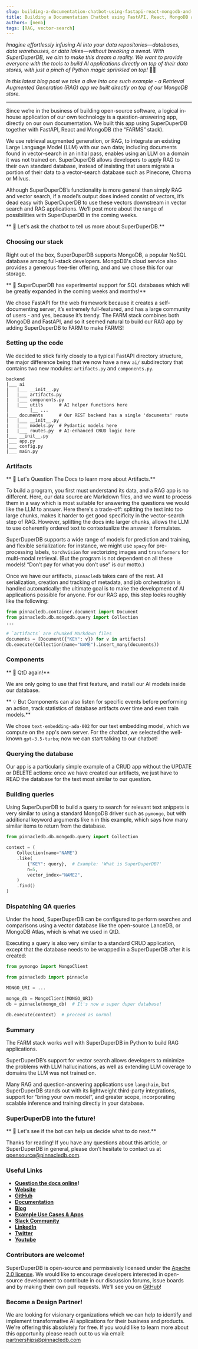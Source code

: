 ```yaml
---
slug: building-a-documentation-chatbot-using-fastapi-react-mongodb-and-pinnacledb
title: Building a Documentation Chatbot using FastAPI, React, MongoDB and SuperDuperDB
authors: [nenb]
tags: [RAG, vector-search]
---
```


_Imagine effortlessly infusing AI into your data repositories—databases, data warehouses, or data lakes—without breaking a sweat. With SuperDuperDB, we aim to make this dream a reality.
We want to provide everyone with the tools to build AI applications directly on top of their data stores,
with just a pinch of Python magic sprinkled on top!_ 🐍✨

_In this latest blog post we take a dive into one such example - a Retrieval Augmented Generation (RAG) app we built directly on top of our MongoDB store._

<!--truncate-->

---


Since we’re in the business of building open-source software, a logical in-house application of our own technology is a question-answering app, directly on our own documentation. We built this app using SuperDuperDB together with FastAPI, React and MongoDB (the “FARMS” stack).

We use retrieval augmented generation, or RAG, to integrate an existing Large Language Model (LLM) with our own data; including documents found in vector-search in an initial pass, enables using an LLM on a domain it was not trained on. SuperDuperDB allows developers to apply RAG to their own standard database, instead of insisting that users migrate a portion of their data to a vector-search database such as Pinecone, Chroma or Milvus.

Although SuperDuperDB’s functionality is more general than simply RAG and vector search, if a model’s output does indeed consist of vectors, it’s dead easy with SuperDuperDB to use these vectors downstream in vector search and RAG applications. We’ll post more about the range of possibilities with SuperDuperDB in the coming weeks.

** 🤖 Let's ask the chatbot to tell us more about SuperDuperDB.**

<Bot
  question="What is SuperDuperDB?"
  answer="SuperDuperDB is a Python package that provides tools for developers to apply AI and machine learning in their already deployed datastore. It also facilitates the setup of a scalable, open-source, and auditable environment for AI development. SuperDuperDB aims to make the integration of AI and data easier, extensible, and comprehensive. It allows for easy evaluation of model predictions and insertion back into the datastore and enables training deployment with a simple one-line command."
/>

### Choosing our stack

Right out of the box, SuperDuperDB supports MongoDB, a popular NoSQL database among full-stack developers. MongoDB's cloud service also provides a generous free-tier offering, and and we chose this for our storage.

** 🚧 SuperDuperDB has experimental support for SQL databases which will be greatly expanded in the coming weeks and months!**

We chose FastAPI for the web framework because it creates a self-documenting server, it’s extremely full-featured, and has a large community of users - and yes, because it’s trendy. The FARM stack combines both MongoDB and FastAPI, and so it seemed natural to build our RAG app by adding SuperDuperDB to FARM to make FARMS!

### Setting up the code

We decided to stick fairly closely to a typical FastAPI directory structure, the major difference being that we now have a new `ai/` subdirectory that contains two new modules: `artifacts.py` and `components.py`.

```
backend
|___ ai
|   |___ __init__.py
│   |___ artifacts.py
|   |___ components.py
│   |___ utils      # AI helper functions here
│        |__ ...
|___ documents      # Our REST backend has a single 'documents' route
|   |___ __init__.py
|   |___ models.py  # Pydantic models here
|   |___ routes.py  # AI-enhanced CRUD logic here
|___ __init__.py
|___ app.py
|___ config.py
|___ main.py
```

### Artifacts

** 🤖 Let's Question The Docs to learn more about Artifacts.**

<Bot
  question="What is an Artifact?"
  answer="An Artifact carries the necessary information and serialization method to save an object in a configured artifact store. The Artifact ensures that an object can be serialized and stored in a permanent and centralized location for future retrieval. An example of an artifact could be an image file named my_image.jpg that is saved in a configured artifact store, such as gridfs on MongoDB."
/>

To build a program, you first must understand its data, and a RAG app is no different. Here, our data source are Markdown files, and we want to process them in a way which is most suitable for answering the questions we would like the LLM to answer. Here there's a trade-off: splitting the text into too large chunks, makes it harder to get good specificity in the vector-search step of RAG. However, splitting the docs into larger chunks, allows the LLM to use coherently ordered text to contextualize the answer it formulates.

SuperDuperDB supports a wide range of models for prediction and training, and flexible serialization: for instance, we might use `spacy` for pre-processing labels, `torchvision` for vectorizing images and `transformers` for multi-modal retrieval. (But the program is not dependent on all these models! “Don’t pay for what you don’t use” is our motto.)

Once we have our artifacts, `pinnacledb` takes care of the rest. All serialization, creation and tracking of metadata, and job orchestration is handled automatically: the ultimate goal is to make the development of AI applications possible for anyone. For our RAG app, this step looks roughly like the following:

```python
from pinnacledb.container.document import Document
from pinnacledb.db.mongodb.query import Collection
...

# `artifacts` are chunked Markdown files
documents = [Document({"KEY": v}) for v in artifacts]
db.execute(Collection(name="NAME").insert_many(documents))
```

### Components

** 🤖 QtD again!**

<Bot
  question="Give examples of Components."
  answer="SuperDuperDB has several components that work together to provide a unified user experience for the programmer. The DB component handles the underlying datastore and provides the functionality for storing and retrieving data. It is the core component of SuperDuperDB. The Models component defines the structure and behavior of the data to be stored in the DB. It includes classes or structures that represent different types of data and their relationships. The Encoders component is responsible for encoding and decoding data between different formats. It allows data to be transformed into a compatible format for storage in the DB. These are only some of the components that are provided by SuperDuperDB."
/>

We are only going to use that first feature, and install our AI models inside our database.

** 💡 But Components can also listen for specific events before performing an action, track statistics of database artifacts over time and even train models.**

We chose `text-embedding-ada-002` for our text embedding model, which we compute on the app's own server. For the chatbot, we selected the well-known `gpt-3.5-turbo`; now we can start talking to our chatbot!

### Querying the database

Our app is a particularly simple example of a CRUD app without the UPDATE or DELETE actions: once we have created our artifacts, we just have to READ the database for the text most similar to our question.

### Building queries

Using SuperDuperDB to build a query to search for relevant text snippets is very similar to using a standard MongoDB driver such as `pymongo`, but with additional keyword arguments like n in this example, which says how many similar items to return from the database.

```python
from pinnacledb.db.mongodb.query import Collection

context = (
    Collection(name="NAME")
    .like(
        {"KEY": query},  # Example: 'What is SuperDuperDB?'
        n=5,
        vector_index="NAME2",
    )
    .find()
)
```

### Dispatching QA queries

Under the hood, SuperDuperDB can be configured to perform searches and comparisons using a vector database like the open-source LanceDB, or MongoDB Atlas, which is what we used in QtD.

Executing a query is also very similar to a standard CRUD application, except that the database needs to be wrapped in a SuperDuperDB after it is created:

```python
from pymongo import MongoClient

from pinnacledb import pinnacle

MONGO_URI = ...

mongo_db = MongoClient(MONGO_URI)
db = pinnacle(mongo_db)  # It's now a super duper database!

db.execute(context)  # proceed as normal
```

### Summary

The FARM stack works well with SuperDuperDB in Python to build RAG applications.

SuperDuperDB’s support for vector search allows developers to minimize the problems with LLM hallucinations, as well as extending LLM coverage to domains the LLM was not trained on.

Many RAG and question-answering applications use `langchain`, but SuperDuperDB stands out with its lightweight third-party integrations, support for “bring your own model”, and greater scope, incorporating scalable inference and training directly in your database.

### SuperDuperDB into the future!

** 🤖 Let's see if the bot can help us decide what to do next.**

<Bot
  question="What is SuperDuperDB's mission?"
  answer="SuperDuperDB's mission is to facilitate and accelerate the developer journey between data and AI models by creating an easy-to-use, extensible, and comprehensive Python framework for integrating AI and ML directly to the datastore. They aim to empower developers, data scientists, and architects to leverage the open-source ecosystem in their datastore deployments. They also aim to enable scalability and industrial scale deployment, provide easy-to-use tools for individual developers, allow continued use of already existing or deployed datastores without data migration, follow a fully open-source approach, and enable individuals and organizations to circumvent vendor lock-in strategies."
/>

Thanks for reading! If you have any questions about this article, or SuperDuperDB in general, please don’t hesitate to contact us at opensource@pinnacledb.com.

### Useful Links

- **[Question the docs online](https://www.qtd.pinnacledb.com/)!**
- **[Website](https://pinnacledb.com/)**
- **[GitHub](https://github.com/SuperDuperDB/pinnacledb)**
- **[Documentation](https://docs.pinnacledb.com/docs/category/get-started)**
- **[Blog](https://docs.pinnacledb.com/blog)**
- **[Example Use Cases & Apps](https://docs.pinnacledb.com/docs/category/use-cases)**
- **[Slack Community](https://join.slack.com/t/pinnacledb/shared_invite/zt-1zuojj0k0-RjAYBs1TDsvEa7yaFGa6QA)**
- **[LinkedIn](https://www.linkedin.com/company/pinnacledb/)**
- **[Twitter](https://twitter.com/pinnacledb)**
- **[Youtube](https://www.youtube.com/@pinnacledb)**

### Contributors are welcome!

SuperDuperDB is open-source and permissively licensed under the [Apache 2.0 license](https://github.com/SuperDuperDB/pinnacledb/blob/main/LICENSE). We would like to encourage developers interested in open-source development to contribute in our discussion forums, issue boards and by making their own pull requests. We'll see you on [GitHub](https://github.com/SuperDuperDB/pinnacledb)!

### Become a Design Partner!

We are looking for visionary organizations which we can help to identify and implement transformative AI applications for their business and products. We're offering this absolutely for free. If you would like to learn more about this opportunity please reach out to us via email: partnerships@pinnacledb.com
